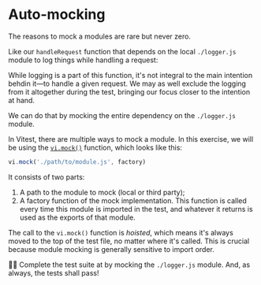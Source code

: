 # Auto-mocking

The reasons to mock a modules are rare but never zero.

Like our `handleRequest` function that depends on the local `./logger.js` module to log things while handling a request:

<CodeFile file="handle-request.ts" highlight="1,4,7,14" />

While logging is a part of this function, it's not integral to the main intention behdin it—to handle a given request. We may as well exclude the logging from it altogether during the test, bringing our focus closer to the intention at hand.

We can do that by mocking the entire dependency on the `./logger.js` module.

In Vitest, there are multiple ways to mock a module. In this exercise, we will be using the [`vi.mock()`](https://vitest.dev/api/vi.html#vi-mock) function, which looks like this:

```ts
vi.mock('./path/to/module.js', factory)
```

It consists of two parts:

1. A path to the module to mock (local or third party);
1. A factory function of the mock implementation. This function is called every time this module is imported in the test, and whatever it returns is used as the exports of that module.

The call to the `vi.mock()` function is _hoisted_, which means it's always moved to the top of the test file, no matter where it's called. This is crucial because module mocking is generally sensitive to import order.

👨‍💼 Complete the test suite at <InlineFile file="handle-request.test.ts" /> by mocking the `./logger.js` module. And, as always, the tests shall pass!
